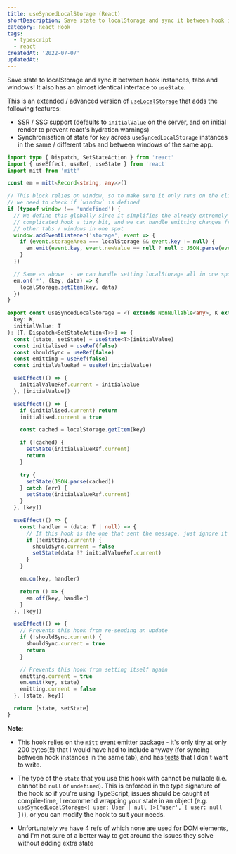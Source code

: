```yaml
---
title: useSyncedLocalStorage (React)
shortDescription: Save state to localStorage and sync it between hook instances, tabs and windows!
category: React Hook
tags:
  - typescript
  - react
createdAt: '2022-07-07'
updatedAt:
---
```


Save state to localStorage and sync it between hook instances, tabs and windows! It also has an
almost identical interface to `useState`.

This is an extended / advanced version of [`useLocalStorage`](/snippets/use-local-storage) that adds
the following features:

- SSR / SSG support (defaults to `initialValue` on the server, and on initial render to prevent
  react's hydration warnings)
- Synchronisation of state for `key` across `useSyncedLocalStorage` instances in the same /
  different tabs and between windows of the same app.

```ts
import type { Dispatch, SetStateAction } from 'react'
import { useEffect, useRef, useState } from 'react'
import mitt from 'mitt'

const em = mitt<Record<string, any>>()

// This block relies on window, so to make sure it only runs on the client
// we need to check if `window` is defined
if (typeof window !== 'undefined') {
  // We define this globally since it simplifies the already extremely
  // complicated hook a tiny bit, and we can handle emitting changes from
  // other tabs / windows in one spot
  window.addEventListener('storage', event => {
    if (event.storageArea === localStorage && event.key != null) {
      em.emit(event.key, event.newValue == null ? null : JSON.parse(event.newValue))
    }
  })

  // Same as above  - we can handle setting localStorage all in one spot
  em.on('*', (key, data) => {
    localStorage.setItem(key, data)
  })
}

export const useSyncedLocalStorage = <T extends NonNullable<any>, K extends string>(
  key: K,
  initialValue: T
): [T, Dispatch<SetStateAction<T>>] => {
  const [state, setState] = useState<T>(initialValue)
  const initialised = useRef(false)
  const shouldSync = useRef(false)
  const emitting = useRef(false)
  const initialValueRef = useRef(initialValue)

  useEffect(() => {
    initialValueRef.current = initialValue
  }, [initialValue])

  useEffect(() => {
    if (initialised.current) return
    initialised.current = true

    const cached = localStorage.getItem(key)

    if (!cached) {
      setState(initialValueRef.current)
      return
    }

    try {
      setState(JSON.parse(cached))
    } catch (err) {
      setState(initialValueRef.current)
    }
  }, [key])

  useEffect(() => {
    const handler = (data: T | null) => {
      // If this hook is the one that sent the message, just ignore it
      if (!emitting.current) {
        shouldSync.current = false
        setState(data ?? initialValueRef.current)
      }
    }

    em.on(key, handler)

    return () => {
      em.off(key, handler)
    }
  }, [key])

  useEffect(() => {
    // Prevents this hook from re-sending an update
    if (!shouldSync.current) {
      shouldSync.current = true
      return
    }

    // Prevents this hook from setting itself again
    emitting.current = true
    em.emit(key, state)
    emitting.current = false
  }, [state, key])

  return [state, setState]
}
```

**Note**:

- This hook relies on the [`mitt`](https://github.com/developit/mitt) event emitter package - it's
  only tiny at only 200 bytes(!!) that I would have had to include anyway (for syncing between hook
  instances in the same tab), and has
  [tests](https://github.com/developit/mitt/blob/main/test/index_test.ts) that I don't want to
  write.

- The type of the `state` that you use this hook with cannot be nullable (i.e. cannot be `null` or
  `undefined`). This is enforced in the type signature of the hook so if you're using TypeScript,
  issues should be caught at compile-time, I recommend wrapping your state in an object (e.g.
  `useSyncedLocalStorage<{ user: User | null }>('user', { user: null })`), or you can modify the
  hook to suit your needs.

- Unfortunately we have 4 refs of which none are used for DOM elements, and I'm not sure of a better
  way to get around the issues they solve without adding extra state

